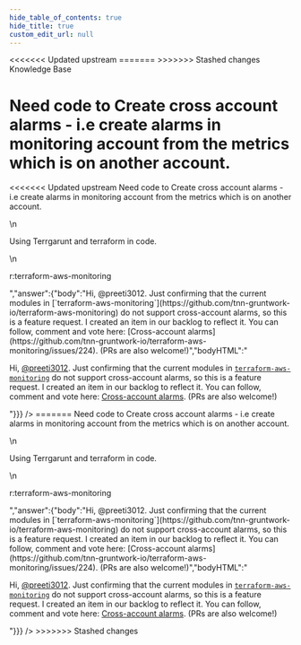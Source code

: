 ```yaml
---
hide_table_of_contents: true
hide_title: true
custom_edit_url: null
---
```



<head>
<<<<<<< Updated upstream
  <link rel="canonical" href="https://github.com/tnn-gruntwork-io/knowledge-base/discussions/139" />
=======
  <link rel="canonical" href="https://github.com/tnn-gruntwork-io/knowledge-base/discussions/139" />
>>>>>>> Stashed changes
</head>

<CenterLayout>
<span className="searchCategory">Knowledge Base</span>
<h1>Need code to Create cross account alarms - i.e create alarms in monitoring account  from the metrics which is on another account.</h1>
<<<<<<< Updated upstream
<GitHub discussion={{"id":"D_kwDOF8slf84AOgnI","number":139,"author":{"login":"preeti3012"},"title":"Need code to Create cross account alarms - i.e create alarms in monitoring account  from the metrics which is on another account.","body":"Need code to Create cross account alarms - i.e create alarms in monitoring account  from the metrics which is on another account.\r\n\r\nUsing Terrgarunt  and terraform in code.\r\n\r\nr:terraform-aws-monitoring","bodyHTML":"<p dir=\"auto\">Need code to Create cross account alarms - i.e create alarms in monitoring account  from the metrics which is on another account.</p>\n<p dir=\"auto\">Using Terrgarunt  and terraform in code.</p>\n<p dir=\"auto\">r:terraform-aws-monitoring</p>","answer":{"body":"Hi, @preeti3012. Just confirming that the current modules in [`terraform-aws-monitoring`](https://github.com/tnn-gruntwork-io/terraform-aws-monitoring) do not support cross-account alarms, so this is a feature request. I created an item in our backlog to reflect it. You can follow, comment and vote here: [Cross-account alarms](https://github.com/tnn-gruntwork-io/terraform-aws-monitoring/issues/224). (PRs are also welcome!)","bodyHTML":"<p dir=\"auto\">Hi, <a class=\"user-mention notranslate\" data-hovercard-type=\"user\" data-hovercard-url=\"/users/preeti3012/hovercard\" data-octo-click=\"hovercard-link-click\" data-octo-dimensions=\"link_type:self\" href=\"https://github.com/preeti3012\">@preeti3012</a>. Just confirming that the current modules in <a href=\"https://github.com/tnn-gruntwork-io/terraform-aws-monitoring\"><code class=\"notranslate\">terraform-aws-monitoring</code></a> do not support cross-account alarms, so this is a feature request. I created an item in our backlog to reflect it. You can follow, comment and vote here: <a href=\"https://github.com/tnn-gruntwork-io/terraform-aws-monitoring/issues/224\" data-hovercard-type=\"issue\" data-hovercard-url=\"/tnn-gruntwork-io/terraform-aws-monitoring/issues/224/hovercard\">Cross-account alarms</a>. (PRs are also welcome!)</p>"}}} />
=======
<GitHub discussion={{"id":"D_kwDOF8slf84AOgnI","number":139,"author":{"login":"preeti3012"},"title":"Need code to Create cross account alarms - i.e create alarms in monitoring account  from the metrics which is on another account.","body":"Need code to Create cross account alarms - i.e create alarms in monitoring account  from the metrics which is on another account.\r\n\r\nUsing Terrgarunt  and terraform in code.\r\n\r\nr:terraform-aws-monitoring","bodyHTML":"<p dir=\"auto\">Need code to Create cross account alarms - i.e create alarms in monitoring account  from the metrics which is on another account.</p>\n<p dir=\"auto\">Using Terrgarunt  and terraform in code.</p>\n<p dir=\"auto\">r:terraform-aws-monitoring</p>","answer":{"body":"Hi, @preeti3012. Just confirming that the current modules in [`terraform-aws-monitoring`](https://github.com/tnn-gruntwork-io/terraform-aws-monitoring) do not support cross-account alarms, so this is a feature request. I created an item in our backlog to reflect it. You can follow, comment and vote here: [Cross-account alarms](https://github.com/tnn-gruntwork-io/terraform-aws-monitoring/issues/224). (PRs are also welcome!)","bodyHTML":"<p dir=\"auto\">Hi, <a class=\"user-mention notranslate\" data-hovercard-type=\"user\" data-hovercard-url=\"/users/preeti3012/hovercard\" data-octo-click=\"hovercard-link-click\" data-octo-dimensions=\"link_type:self\" href=\"https://github.com/preeti3012\">@preeti3012</a>. Just confirming that the current modules in <a href=\"https://github.com/tnn-gruntwork-io/terraform-aws-monitoring\"><code class=\"notranslate\">terraform-aws-monitoring</code></a> do not support cross-account alarms, so this is a feature request. I created an item in our backlog to reflect it. You can follow, comment and vote here: <a href=\"https://github.com/tnn-gruntwork-io/terraform-aws-monitoring/issues/224\" data-hovercard-type=\"issue\" data-hovercard-url=\"/tnn-gruntwork-io/terraform-aws-monitoring/issues/224/hovercard\">Cross-account alarms</a>. (PRs are also welcome!)</p>"}}} />
>>>>>>> Stashed changes

</CenterLayout>
  

<!-- ##DOCS-SOURCER-START
{
  "sourcePlugin": "github-discussions",
  "hash": "929528dfb38ac32a69bb2c06c658e1b2"
}
##DOCS-SOURCER-END -->
